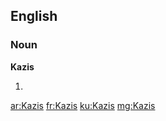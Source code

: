 ==English==

===Noun===
'''Kazis'''

# {{plural of|Kazi}}

[[ar:Kazis]]
[[fr:Kazis]]
[[ku:Kazis]]
[[mg:Kazis]]